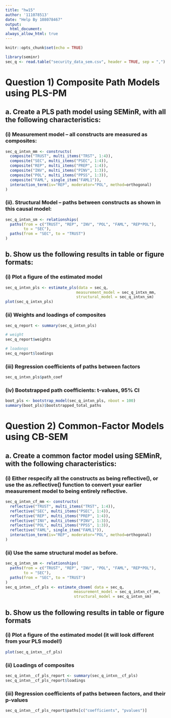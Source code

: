 ```yaml
---
title: "hw15"
author: '111078513'
date: "Help By 108078467"
output:
  html_document: 
always_allow_html: true
---
```


```r
knitr::opts_chunk$set(echo = TRUE)
```

```r
library(seminr)
sec_q <- read.table("security_data_sem.csv", header = TRUE, sep = ",")
```
# Question 1) Composite Path Models using PLS-PM
## a. Create a PLS path model using SEMinR, with all the following characteristics:
### (i) Measurement model – all constructs are measured as composites:
```r
sec_q_intxn_mm <- constructs(
  composite("TRUST", multi_items("TRST", 1:4)),
  composite("SEC", multi_items("PSEC", 1:4)), 
  composite("REP", multi_items("PREP", 1:4)), 
  composite("INV", multi_items("PINV", 1:3)), 
  composite("POL", multi_items("PPSS", 1:3)),
  composite("FAML", single_item("FAML1")),
  interaction_term(iv="REP", moderator="POL", method=orthogonal)
)
```
### (ii). Structural Model – paths between constructs as shown in this causal model:
```r
sec_q_intxn_sm <- relationships(
  paths(from = c("TRUST", "REP", "INV", "POL", "FAML", "REP*POL"), 
        to = "SEC"), 
  paths(from = "SEC", to = "TRUST")
)
```
## b. Show us the following results in table or figure formats:
### (i) Plot a figure of the estimated model
```r
sec_q_intxn_pls <- estimate_pls(data = sec_q,
                               measurement_model = sec_q_intxn_mm, 
                               structural_model = sec_q_intxn_sm) 
plot(sec_q_intxn_pls)
```

### (ii) Weights and loadings of composites

```r
sec_q_report <- summary(sec_q_intxn_pls)

# weight
sec_q_report$weights

# loadongs
sec_q_report$loadings
```

### (iii) Regression coefficients of paths between factors

```r
sec_q_intxn_pls$path_coef
```

### (iv) Bootstrapped path coefficients: t-values, 95% CI

```r
boot_pls <- bootstrap_model(sec_q_intxn_pls, nboot = 100) 
summary(boot_pls)$bootstrapped_total_paths
```

# Question 2) Common-Factor Models using CB-SEM

## a. Create a common factor model using SEMinR, with the following characteristics:

### (i) Either respecify all the constructs as being reflective(), or use the as.reflective() function to convert your earlier measurement model to being entirely reflective.

```r
sec_q_intxn_cf_mm <- constructs(
  reflective("TRUST", multi_items("TRST", 1:4)),
  reflective("SEC", multi_items("PSEC", 1:4)), 
  reflective("REP", multi_items("PREP", 1:4)), 
  reflective("INV", multi_items("PINV", 1:3)), 
  reflective("POL", multi_items("PPSS", 1:3)),
  reflective("FAML", single_item("FAML1")),
  interaction_term(iv="REP", moderator="POL", method=orthogonal)
)
```

### (ii) Use the same structural model as before.

```r
sec_q_intxn_sm <- relationships(
  paths(from = c("TRUST", "REP", "INV", "POL", "FAML", "REP*POL"), 
        to = "SEC"), 
  paths(from = "SEC", to = "TRUST")
)
sec_q_intxn__cf_pls <- estimate_cbsem( data = sec_q,
                              measurement_model = sec_q_intxn_cf_mm, 
                              structural_model = sec_q_intxn_sm)
```

## b. Show us the following results in table or figure formats

### (i) Plot a figure of the estimated model (it will look different from your PLS model!)

```r
plot(sec_q_intxn__cf_pls)
```

### (ii) Loadings of composites

```r
sec_q_intxn__cf_pls_report <- summary(sec_q_intxn__cf_pls)
sec_q_intxn__cf_pls_report$loadings
```

### (iii) Regression coefficients of paths between factors, and their p-values

```r
sec_q_intxn__cf_pls_report$paths[c("coefficients", "pvalues")]
```